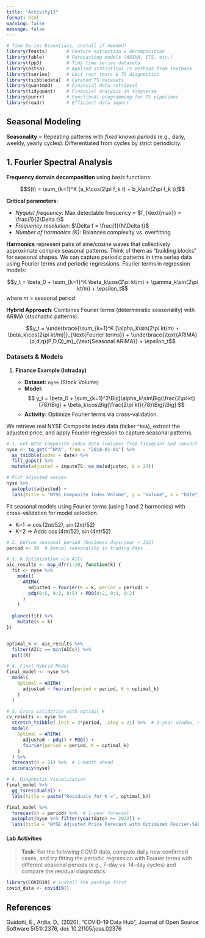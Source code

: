 ```yaml
---
title: "Activity13"
format: html
warning: false
message: false
---
```


```r
# Time Series Essentials, install if needed!
library(feasts)       # Feature extraction & decomposition
library(fable)        # Forecasting models (ARIMA, ETS, etc.)
library(fpp3)         # Tidy time series dataseta
library(astsa)        # Applied statistical TS methods from textbook
library(tseries)      # Unit root tests & TS diagnostics
library(tsibbledata)  # Curated TS datasets
library(quantmod)     # Financial data retrieval
library(tidyquant)    # Financial analysis in tidyverse
library(purrr)        # Functional programming for TS pipelines
library(readr)        # Efficient data import
```



## Seasonal Modeling

**Seasonality** = Repeating patterns with *fixed known periods* (e.g., daily, weekly, yearly cycles). Differentiated from cycles by strict periodicity.

## 1. **Fourier Spectral Analysis**

**Frequency domain decomposition** using basis functions:

$$S(t) = \sum_{k=1}^K [a_k\cos(2\pi f_k t) + b_k\sin(2\pi f_k t)]$$

**Critical parameters**:

- *Nyquist frequency*: Max detectable frequency = $f_{\text{max}} = \frac{1}{2\Delta t}$
- *Frequency resolution*: $\Delta f = \frac{1}{N\Delta t}$
- *Number of harmonics (K)*: Balances complexity vs. overfitting

**Harmonics** represent pairs of sine/cosine waves that collectively approximate complex seasonal patterns. Think of them as "building blocks" for seasonal shapes. We can capture periodic patterns in time series data using Fourier terms and periodic regressions. Fourier terms in regression models:

$$y_t = \beta_0 + \sum_{k=1}^K \beta_k\cos(2\pi kt/m) + \gamma_k\sin(2\pi kt/m) + \epsilon_t$$
where $m$ = seasonal period


**Hybrid Approach**: Combines Fourier terms (deterministic seasonality) with ARIMA (stochastic patterns):

$$y_t = \underbrace{\sum_{k=1}^K [\alpha_k\sin(2\pi kt/m) + \beta_k\cos(2\pi kt/m)]}_{\text{Fourier terms}} + \underbrace{\text{ARIMA}(p,d,q)(P,D,Q)_m}_{\text{Seasonal ARIMA}} + \epsilon_t$$


### Datasets & Models

1. **Finance Example (Intraday)**

   - **Dataset:** `nyse` (Stock Volume)
   - **Model:** 
     $$
     y_t = \beta_0 + \sum_{k=1}^2\Big[\alpha_k\sin\Big(\frac{2\pi kt}{78}\Big) + \beta_k\cos\Big(\frac{2\pi kt}{78}\Big)\Big]
     $$
   - **Activity:** Optimize Fourier terms via cross-validation.

We retrieve real NYSE Composite index data (ticker `^NYA`), extract the adjusted price, and apply Fourier regression to capture seasonal patterns.

```r
# 1. Get NYSE Composite index data (volume) from tidyquant and convert to tsibble
nyse <- tq_get("^NYA", from = "2018-01-01") %>% 
  as_tsibble(index = date) %>% 
  fill_gaps() %>% 
  mutate(adjusted = imputeTS::na_ma(adjusted, k = 21))

# Plot adjusted series
nyse %>% 
  autoplot(adjusted) +
  labs(title = "NYSE Composite Index Volume", y = "Volume", x = "Date")
```

Fit seasonal models using Fourier terms (using 1 and 2 harmonics) with cross-validation for model selection.

   - K=1 → $\cos(2\pi t/52)$, $\sin(2\pi t/52)$
   - K=2 → Adds $\cos(4\pi t/52)$, $\sin(4\pi t/52)$

```r
# 2. Define seasonal period (business days/year ≈ 252)
period <- 30  # Annual seasonality in trading days

# 3. K Optimization via AICc
aic_results <- map_dfr(1:10, function(k) {
  fit <- nyse %>%
    model(
      ARIMA(
        adjusted ~ fourier(K = k, period = period) + 
        pdq(0:5, 0:2, 0:5) + PDQ(0:2, 0:1, 0:2) 
      )
    )
  
  glance(fit) %>%
    mutate(K = k)
})


optimal_k <- aic_results %>% 
  filter(AICc == min(AICc)) %>% 
  pull(K)
```


```r
# 4. Final Hybrid Model
final_model <- nyse %>% 
  model(
    Optimal = ARIMA(
      adjusted ~ fourier(period = period, K = optimal_k) 
    )
  )
```



```r
# 5. Cross-validation with optimal K
cv_results <- nyse %>% 
  stretch_tsibble(.init = 3*period, .step = 21) %>%  # 3-year window, monthly steps
  model(
    Optimal = ARIMA(
      adjusted ~ pdq() + PDQ() + 
      fourier(period = period, K = optimal_k)
    )
  ) %>% 
  forecast(h = 21) %>%  # 1-month ahead
  accuracy(nyse)
```


```r
# 6. Diagnostic Visualization
final_model %>% 
  gg_tsresiduals() + 
  labs(title = paste("Residuals for K =", optimal_k))

final_model %>% 
  forecast(h = period) %>%  # 1-year forecast
  autoplot(nyse %>% filter(year(date) >= 2022)) +
  labs(title = "NYSE Adjusted Price Forecast with Optimized Fourier-SARIMA")
```


#### Lab Activities

> **Task:** For the following COVID data, compute daily new confirmed cases, and try fitting the periodic regression with Fourier terms with different seasonal periods (e.g., 7-day vs. 14-day cycles) and compare the residual diagnostics.


```r
library(COVID19) # install the package first
covid_data <- covid19()
```


<!--

```r
library(COVID19)

covid_data <- covid19(verbose = FALSE)

covid <- covid_data %>% 
  filter(administrative_area_level_1 == "United States") %>% 
  as_tsibble(index = date) %>% 
  mutate(cases = difference(confirmed))  # Daily new cases


# Compare 7 vs 14-day cycles
covid_models <- covid %>% 
  model(
    Weekly = ARIMA(cases ~ fourier(7, K = 3) + pdq()),
    Biweekly = ARIMA(cases ~ fourier(14, K = 5) + pdq())
  )


# Best model diagnostics
covid_models %>% 
  select(Weekly) %>% 
  gg_tsresiduals()

```

-->


## References

Guidotti, E., Ardia, D., (2020), "COVID-19 Data Hub", Journal of Open Source Software 5(51):2376,
  doi: 10.21105/joss.02376

